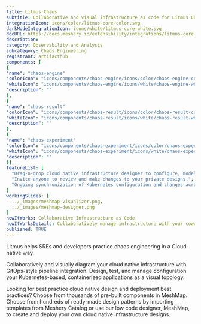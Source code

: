 ```yaml
---
title: Litmus Chaos
subtitle: Collaborative and visual infrastructure as code for Litmus Chaos
integrationIcon: icons/color/litmus-core-color.svg
darkModeIntegrationIcon: icons/white/litmus-core-white.svg
docURL: https://docs.meshery.io/extensibility/integrations/litmus-core
description: 
category: Observability and Analysis
subcategory: Chaos Engineering
registrant: artifacthub
components: [
{
"name": "chaos-engine"
"colorIcon": "icons/components/chaos-engine/icons/color/chaos-engine-color.svg"
"whiteIcon": "icons/components/chaos-engine/icons/white/chaos-engine-white.svg"
"description": ""
},
{
"name": "chaos-result"
"colorIcon": "icons/components/chaos-result/icons/color/chaos-result-color.svg"
"whiteIcon": "icons/components/chaos-result/icons/white/chaos-result-white.svg"
"description": ""
},
{
"name": "chaos-experiment"
"colorIcon": "icons/components/chaos-experiment/icons/color/chaos-experiment-color.svg"
"whiteIcon": "icons/components/chaos-experiment/icons/white/chaos-experiment-white.svg"
"description": ""
}]
featureList: [
  "Drag-n-drop cloud native infrastructure designer to configure, model, and deploy your workloads.",
  "Invite anyone to review and make changes to your private designs.",
  "Ongoing synchronization of Kubernetes configuration and changes across any number of clusters."
]
workingSlides: [
  ../_images/meshmap-visualizer.png,
  ../_images/meshmap-designer.png
]
howItWorks: Collaborative Infrastructure as Code
howItWorksDetails: Collaboratively manage infrastructure with your coworkers synchronously sharing the same designs.
published: TRUE
---
```

<p>
Litmus helps  SREs and developers practice chaos engineering in a Cloud-native way.
</p>
<p>
    Collaboratively and visually diagram your cloud native infrastructure with GitOps-style pipeline integration. Design, test, and manage configuration your Kubernetes-based, containerized applications as a visual topology.
</p>
<p>
    Looking for best practice cloud native design and deployment best practices? Choose from thousands of pre-built components in MeshMap. Choose from hundreds of ready-made design patterns by importing templates from Meshery Catalog or use our low code designer, MeshMap, to create and deploy your own cloud native infrastructure designs.
</p>
